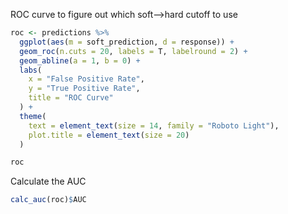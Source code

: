 ROC curve to figure out which soft-->hard cutoff to use

```r
roc <- predictions %>%
  ggplot(aes(m = soft_prediction, d = response)) +
  geom_roc(n.cuts = 20, labels = T, labelround = 2) +
  geom_abline(a = 1, b = 0) +
  labs(
    x = "False Positive Rate",
    y = "True Positive Rate",
    title = "ROC Curve"
  ) +
  theme(
    text = element_text(size = 14, family = "Roboto Light"),
    plot.title = element_text(size = 20)
  )

roc
```

Calculate the AUC

```r
calc_auc(roc)$AUC
```